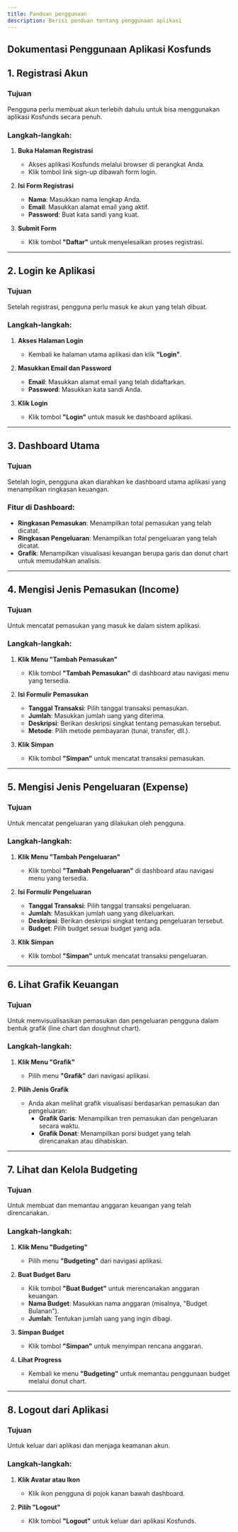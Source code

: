 ```yaml
---
title: Panduan penggunaan
description: Berisi penduan tentang penggunaan aplikasi
---
```


## Dokumentasi Penggunaan Aplikasi Kosfunds

## **1. Registrasi Akun**

### **Tujuan**  
Pengguna perlu membuat akun terlebih dahulu untuk bisa menggunakan aplikasi Kosfunds secara penuh.

### **Langkah-langkah:**
1. **Buka Halaman Registrasi**
   - Akses aplikasi Kosfunds melalui browser di perangkat Anda.
   - Klik tombol link sign-up dibawah form login.

2. **Isi Form Registrasi**
   - **Nama**: Masukkan nama lengkap Anda.
   - **Email**: Masukkan alamat email yang aktif.
   - **Password**: Buat kata sandi yang kuat.

   
3. **Submit Form**  
   - Klik tombol **"Daftar"** untuk menyelesaikan proses registrasi.

---

## **2. Login ke Aplikasi**

### **Tujuan**  
Setelah registrasi, pengguna perlu masuk ke akun yang telah dibuat.

### **Langkah-langkah:**
1. **Akses Halaman Login**  
   - Kembali ke halaman utama aplikasi dan klik **"Login"**.

2. **Masukkan Email dan Password**  
   - **Email**: Masukkan alamat email yang telah didaftarkan.
   - **Password**: Masukkan kata sandi Anda.

3. **Klik Login**  
   - Klik tombol **"Login"** untuk masuk ke dashboard aplikasi.

---

## **3. Dashboard Utama**

### **Tujuan**  
Setelah login, pengguna akan diarahkan ke dashboard utama aplikasi yang menampilkan ringkasan keuangan.

### **Fitur di Dashboard:**
- **Ringkasan Pemasukan**: Menampilkan total pemasukan yang telah dicatat.
- **Ringkasan Pengeluaran**: Menampilkan total pengeluaran yang telah dicatat.
- **Grafik**: Menampilkan visualisasi keuangan berupa garis dan donut chart untuk memudahkan analisis.

---

## **4. Mengisi Jenis Pemasukan (Income)**

### **Tujuan**  
Untuk mencatat pemasukan yang masuk ke dalam sistem aplikasi.

### **Langkah-langkah:**
1. **Klik Menu "Tambah Pemasukan"**  
   - Klik tombol **"Tambah Pemasukan"** di dashboard atau navigasi menu yang tersedia.

2. **Isi Formulir Pemasukan**  
   - **Tanggal Transaksi**: Pilih tanggal transaksi pemasukan.
   - **Jumlah**: Masukkan jumlah uang yang diterima.
   - **Deskripsi**: Berikan deskripsi singkat tentang pemasukan tersebut.
   - **Metode**: Pilih metode pembayaran (tunai, transfer, dll.).

3. **Klik Simpan**  
   - Klik tombol **"Simpan"** untuk mencatat transaksi pemasukan.

---

## **5. Mengisi Jenis Pengeluaran (Expense)**

### **Tujuan**  
Untuk mencatat pengeluaran yang dilakukan oleh pengguna.

### **Langkah-langkah:**
1. **Klik Menu "Tambah Pengeluaran"**  
   - Klik tombol **"Tambah Pengeluaran"** di dashboard atau navigasi menu yang tersedia.

2. **Isi Formulir Pengeluaran**  
   - **Tanggal Transaksi**: Pilih tanggal transaksi pengeluaran.
   - **Jumlah**: Masukkan jumlah uang yang dikeluarkan.
   - **Deskripsi**: Berikan deskripsi singkat tentang pengeluaran tersebut.
   - **Budget**: Pilih budget sesuai budget yang ada.

3. **Klik Simpan**  
   - Klik tombol **"Simpan"** untuk mencatat transaksi pengeluaran.

---

## **6. Lihat Grafik Keuangan**

### **Tujuan**  
Untuk memvisualisasikan pemasukan dan pengeluaran pengguna dalam bentuk grafik (line chart dan doughnut chart).

### **Langkah-langkah:**
1. **Klik Menu "Grafik"**  
   - Pilih menu **"Grafik"** dari navigasi aplikasi.

2. **Pilih Jenis Grafik**  
   - Anda akan melihat grafik visualisasi berdasarkan pemasukan dan pengeluaran:
     - **Grafik Garis**: Menampilkan tren pemasukan dan pengeluaran secara waktu.
     - **Grafik Donat**: Menampilkan porsi budget yang telah direncanakan atau dihabiskan.

---

## **7. Lihat dan Kelola Budgeting**

### **Tujuan**  
Untuk membuat dan memantau anggaran keuangan yang telah direncanakan.

### **Langkah-langkah:**
1. **Klik Menu "Budgeting"**  
   - Pilih menu **"Budgeting"** dari navigasi aplikasi.

2. **Buat Budget Baru**  
   - Klik tombol **"Buat Budget"** untuk merencanakan anggaran keuangan.
   - **Nama Budget**: Masukkan nama anggaran (misalnya, "Budget Bulanan").
   - **Jumlah**: Tentukan jumlah uang yang ingin dibagi.
   
3. **Simpan Budget**  
   - Klik tombol **"Simpan"** untuk menyimpan rencana anggaran.

4. **Lihat Progress**  
   - Kembali ke menu **"Budgeting"** untuk memantau penggunaan budget melalui donut chart.

---

## **8. Logout dari Aplikasi**

### **Tujuan**  
Untuk keluar dari aplikasi dan menjaga keamanan akun.

### **Langkah-langkah:**
1. **Klik Avatar atau Ikon**  
   - Klik ikon pengguna di pojok kanan bawah dashboard.
   
2. **Pilih "Logout"**  
   - Klik tombol **"Logout"** untuk keluar dari aplikasi Kosfunds.

